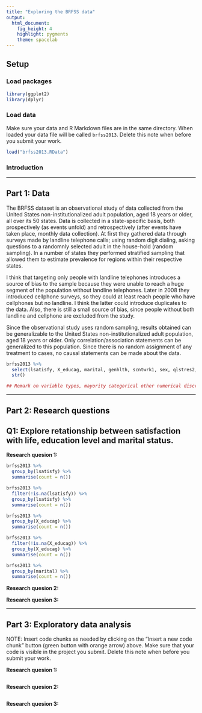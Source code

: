 ```yaml
---
title: "Exploring the BRFSS data"
output: 
  html_document: 
    fig_height: 4
    highlight: pygments
    theme: spacelab
---
```


## Setup

### Load packages

```r
library(ggplot2)
library(dplyr)
```

### Load data

Make sure your data and R Markdown files are in the same directory. When loaded
your data file will be called `brfss2013`. Delete this note when before you submit 
your work. 

```r
load("brfss2013.RData")
```

### Introduction

<!-- After your introduction (which can be written later) data section should be fairly straightforward. Something along the lines of “I investigated these questions using the BRFSS dataset. This was collected from POPULATION using METHOD. Results ARE / ARE NOT generalizable to ANOTHER?POPULATION. STATEMENT ABOUT CAUSALITY" is sufficient. (I’m pretty confident you know the answers to fill in those blanks.) You will also need to address potential biases. They don't have to be actually present in the data, but given BRFSS codebook's information you should be able to find 2 or 3 things to keep in mind as you use their data. Do not just copy the BRFSS codebook without rewriting it in your own words and explaining what it means.  -->

<!-- 2 pt for correct reasoning for generabizability – Answer should discuss whether random sampling was used. Learners might discuss any reservations, those should be well justified. -->

<!-- 1 pt for correct reasoning for causality – Answer should discuss whether random assignment was used. -->

* * *

## Part 1: Data
The BRFSS dataset is an observational study of data collected from the United States non-institutionalized adult population, aged 18 years or older, all over its 50 states. Data is collected in a state-specific basis, both prospectively (as events unfold) and retrospectively (after events have taken place, monthly data collection). At first they gathered data through surveys made by landline telephone calls; using random digit dialing, asking questions to a randomnly selected adult in the house-hold (random sampling). In a number of states they performed stratified sampling that allowed them to estimate prevalence for regions within their respective states.

I think that targeting only people with landline telephones introduces a source of bias to the sample because they were unable to reach a huge segment of the population without landline telephones. Later in 2008 they introduced cellphone surveys, so they could at least reach people who have cellphones but no landline. I think the latter could introduce duplicates to the data. Also, there is still a small source of bias, since people without both landline and cellphone are excluded from the study.

Since the observational study uses random sampling, results obtained can be generalizable to the United States non-institutionalized adult population, aged 18 years or older. Only correlation/association statements can be generalized to this population. Since there is no random assignment of any treatment to cases, no causal statements can be made about the data.

```r
brfss2013 %>%
  select(lsatisfy, X_educag, marital, genhlth, scntwrk1, sex, qlstres2, X_chldcnt) %>%
  str()

## Remark on variable types, mayority categorical other numerical discrete variables.
```

* * *

## Part 2: Research questions
## Q1: Explore retationship between satisfaction with life, education level and marital status.

**Research quesion 1:**

```r
brfss2013 %>% 
  group_by(lsatisfy) %>%
  summarise(count = n())
```

```r
brfss2013 %>% 
  filter(!is.na(lsatisfy)) %>%
  group_by(lsatisfy) %>%
  summarise(count = n())
```

```r
brfss2013 %>% 
  group_by(X_educag) %>%
  summarise(count = n())
```

```r
brfss2013 %>% 
  filter(!is.na(X_educag)) %>%
  group_by(X_educag) %>%
  summarise(count = n())
```

```r
brfss2013 %>% 
  group_by(marital) %>% 
  summarise(count = n())
```

**Research quesion 2:**

**Research quesion 3:**


* * *

## Part 3: Exploratory data analysis

NOTE: Insert code chunks as needed by clicking on the "Insert a new code chunk" 
button (green button with orange arrow) above. Make sure that your code is visible
in the project you submit. Delete this note when before you submit your work.

**Research quesion 1:**

```r

```



**Research quesion 2:**

```r

```



**Research quesion 3:**

```r

```

